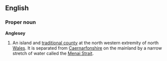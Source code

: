 ==English==
===Proper noun===
'''Anglesey'''
{{wikipedia}}

# An island and [[traditional county]] at the north western extremity of north [[Wales]]. It is separated from [[Caernarfonshire]] on the mainland by a narrow stretch of water called the [[Menai Strait]].